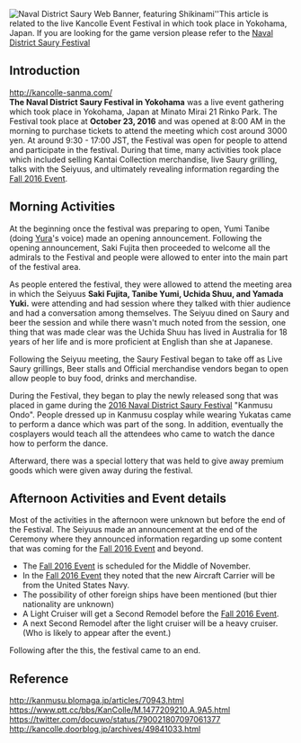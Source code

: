 [[File:Saury_Festival_Logo.png|thumb|right|Naval District Saury Web Banner, featuring [[Shikinami]]]]''This article is related to the live Kancolle Event Festival in which took place in Yokohama, Japan. If you are looking for the game version please refer to the [[Naval District Saury Festival]]


==Introduction==
http://kancolle-sanma.com/<br>
'''The Naval District Saury Festival in Yokohama''' was a live event gathering which took place in Yokohama, Japan at Minato Mirai 21 Rinko Park. The Festival took place at '''October 23, 2016''' and was opened at 8:00 AM in the morning to purchase tickets to attend the meeting which cost around 3000 yen. At around 9:30 - 17:00 JST, the Festival was open for people to attend and participate in the festival. During that time, many activities took place which included selling Kantai Collection merchandise, live Saury grilling, talks with the Seiyuus, and ultimately revealing information regarding the [[Fall 2016 Event]].

==Morning Activities==
At the beginning once the festival was preparing to open, Yumi Tanibe (doing [[Yura]]'s voice) made an opening announcement. Following the opening announcement, Saki Fujita then proceeded to welcome all the admirals to the Festival and people were allowed to enter into the main part of the festival area.

As people entered the festival, they were allowed to attend the meeting area in which the Seiyuus '''Saki Fujita, Tanibe Yumi, Uchida Shuu, and Yamada Yuki. ''' were attending and had session where they talked with thier audience and had a conversation among themselves. The Seiyuu dined on Saury and beer the session and while there wasn't much noted from the session, one thing that was made clear was the Uchida Shuu has lived in Australia for 18 years of her life and is more proficient at English than she at Japanese. 

Following the Seiyuu meeting, the Saury Festival began to take off as Live Saury grillings, Beer stalls and Official merchandise vendors began to open allow people to buy food, drinks and merchandise. 

During the Festival, they began to play the newly released song that was placed in game during the [[Naval District Saury Festival|2016 Naval District Saury Festival]] "Kanmusu Ondo". People dressed up in Kanmusu cosplay while wearing Yukatas came to perform a dance which was part of the song. In addition, eventually the cosplayers would teach all the attendees who came to watch the dance how to perform the dance. 

Afterward, there was a special lottery that was held to give away premium goods which were given away during the festival.

==Afternoon Activities and Event details==
Most of the activities in the afternoon were unknown but before the end of the Festival. The Seiyuus made an announcement at the end of the Ceremony where they announced information regarding up some content that was coming for the [[Fall 2016 Event]] and beyond.

*The [[Fall 2016 Event]] is scheduled for the Middle of November.
*In the [[Fall 2016 Event]] they noted that the new Aircraft Carrier will be from the United States Navy. 
*The possibility of other foreign ships have been mentioned (but thier nationality are unknown)
*A Light Cruiser will get a Second Remodel before the [[Fall 2016 Event]].
*A next Second Remodel after the light cruiser will be a heavy cruiser. (Who is likely to appear after the event.)

Following after the this, the festival came to an end.

==Reference==
http://kanmusu.blomaga.jp/articles/70943.html<br>
https://www.ptt.cc/bbs/KanColle/M.1477209210.A.9A5.html<br>
https://twitter.com/docuwo/status/790021807097061377<br>
http://kancolle.doorblog.jp/archives/49841033.html